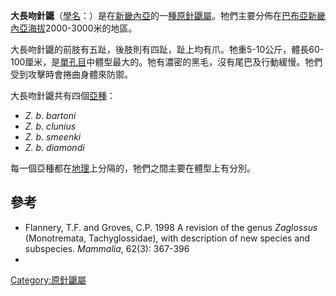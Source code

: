 {{speciesbox
| name = 大长吻针鼹<ref name=MSW3>{{MSW3 Monotremata | id = 10300012 | page = 1}}</ref>
| image = Zaglossus bartoni - MUSE.JPG
| status = VU
| status_system = IUCN3.1
| status_ref = <ref>{{IUCN2008|assessor=Leary, T.|assessor2=Seri, L.|assessor3=Flannery, T.|assessor4=Wright, D.|assessor5=Hamilton, S.|assessor6=Helgen, K.|assessor7=Singadan, R.|assessor8=Menzies, J.|assessor9=Allison, A.|assessor10=James, R.|display-assessors=etal|year=2008|id=136552|title=Zaglossus bartoni|downloaded=28 December 2008}} Database entry includes justification for why this species is listed as critically endangered.</ref>
| genus = Zaglossus
| species = bartoni
| authority = ([[Oldfield_Thomas|Thomas]], 1907)
| range_map = Eastern Long-beaked Echidna range.png
| range_map_caption = 大长吻针鼹分布范围
}}
'''大長吻針鼴'''（[[學名|學名]]：''{{lang|la|Zaglossus bartoni}}''）是在[[新畿內亞|新畿內亞]]的一[[種|種]][[原針鼴屬|原針鼴屬]]。牠們主要分佈在[[巴布亞新畿內亞|巴布亞新畿內亞]][[海拔|海拔]]2000-3000米的地區。

大長吻針鼴的前肢有五趾，後肢則有四趾，趾上均有爪。牠重5-10公斤，體長60-100厘米，是[[單孔目|單孔目]]中體型最大的。牠有濃密的黑毛，沒有尾巴及行動緩慢。牠們受到攻擊時會捲曲身體來防禦。

大長吻針鼴共有四個[[亞種|亞種]]：
* ''Z. b. bartoni''
* ''Z. b. clunius''
* ''Z. b. smeenki''
* ''Z. b. diamondi''

每一個亞種都在[[地理|地理]]上分隔的，牠們之間主要在體型上有分別。

== 參考 ==
{{reflist}}
* Flannery, T.F. and Groves, C.P. 1998 A revision of the genus ''Zaglossus'' (Monotremata, Tachyglossidae), with description of new species and subspecies. ''Mammalia'', 62(3): 367-396
* {{MSW3 Groves|pages=1}}
{{Monotremata}}
{{Taxonbar|from=Q809557}}

[[Category:原針鼴屬|Category:原針鼴屬]]